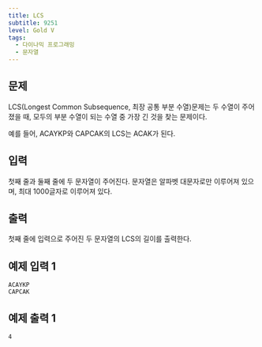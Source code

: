 ```yaml
---
title: LCS
subtitle: 9251
level: Gold V
tags:
  - 다이나믹 프로그래밍
  - 문자열
---
```


## 문제

LCS(Longest Common Subsequence, 최장 공통 부분 수열)문제는 두 수열이 주어졌을 때, 모두의 부분 수열이 되는 수열 중 가장 긴 것을 찾는 문제이다.

예를 들어, ACAYKP와 CAPCAK의 LCS는 ACAK가 된다.

## 입력

첫째 줄과 둘째 줄에 두 문자열이 주어진다. 문자열은 알파벳 대문자로만 이루어져 있으며, 최대 1000글자로 이루어져 있다.

## 출력

첫째 줄에 입력으로 주어진 두 문자열의 LCS의 길이를 출력한다.

## 예제 입력 1

```
ACAYKP
CAPCAK
```

## 예제 출력 1

```
4
```
